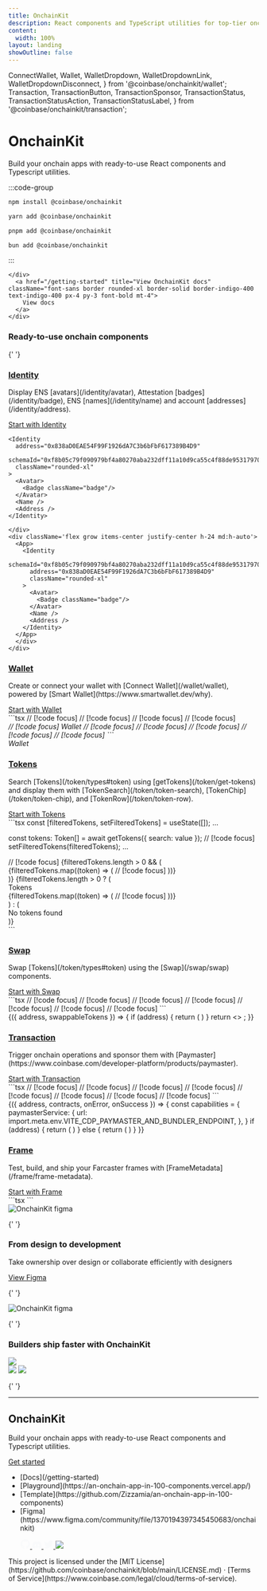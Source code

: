 ```yaml
---
title: OnchainKit
description: React components and TypeScript utilities for top-tier onchain apps.
content:
  width: 100%
layout: landing
showOutline: false
---
```


  ConnectWallet,
  Wallet,
  WalletDropdown,
  WalletDropdownLink,
  WalletDropdownDisconnect,
} from '@coinbase/onchainkit/wallet';
  Transaction,
  TransactionButton,
  TransactionSponsor,
  TransactionStatus,
  TransactionStatusAction,
  TransactionStatusLabel,
} from '@coinbase/onchainkit/transaction';

<div id="blobs">
  <div
    className="css-blurry-gradient top-[-15%] opacity-30 blur-[75px] left-[10%]"
    style={{
      background: "radial-gradient(circle at 50% 50%, #818CF8, #818CF8)",
    }}
  />
  <div
    className="css-blurry-gradient"
    style={{ top: "-15%", left: "calc(50% + 280px)" }}
  />
  <div
    className="css-blurry-gradient"
    style={{ top: "45%", left: "90%", height: "220px", width: "220px" }}
  />
  <div
    className="css-blurry-gradient"
    style={{ top: "35%", left: "10%", height: "220px", width: "220px" }}
  />
  <div
    className="css-blurry-gradient css-blurry-gradient-mobile top-[-15%] opacity-30 blur-[75px] left-[10%]"
    style={{
      background: "radial-gradient(circle at 50% 50%, #818CF8, #818CF8)",
    }}
  />
  <div
    className="css-blurry-gradient css-blurry-gradient-mobile"
    style={{ top: "-15%", left: "210px", width: "200px" }}
  />
</div>

<div className="max-w-[1225px] mx-auto vp-doc relative px-[24px] mb-[26px] mt-0 md:px-0 md:mb-[64px]">
  <div className="mx-auto max-w-2xl">
    <div className="md:text-center flex flex-col gap-8 pt-[100px] pb-16">
      <h1 className="text-center text-6xl md:text-9xl font-medium no-underline text-black dark:text-white tracking-[-0.1rem]">OnchainKit</h1>
      <div className="landing-page-hero text-center text-xl md:text-3xl text-black dark:text-white">
        <p>
          Build your onchain apps with ready-to-use React components and Typescript utilities.
        </p>
      </div>
    </div>
    <div className="flex flex-col items-center gap-6 w-full">
      <div id="home-install" className="h-full w-10/12">

:::code-group

```bash [npm]
npm install @coinbase/onchainkit
```

```bash [yarn]
yarn add @coinbase/onchainkit
```

```bash [pnpm]
pnpm add @coinbase/onchainkit
```

```bash [bun]
bun add @coinbase/onchainkit
```

:::

    </div>
      <a href="/getting-started" title="View OnchainKit docs" className="font-sans border rounded-xl border-solid border-indigo-400 text-indigo-400 px-4 py-3 font-bold mt-4">
        View docs
      </a>
    </div>
  </div>
</div>
<div className="flex flex-col md:flex-row justify-between items-center md:mb-[64px] mx-auto max-w-[1225px] z-10 pt-[100px]">
  <div className="flex flex-col gap-4 md:flex-row">
    <h3 className="py-[15px] md:w-[365px] text-4xl md:text-4xl md:text-left text-center">Ready-to-use onchain components</h3>
  </div>
  <NavigationList />
</div>

<main className="landing-page css-main-container items-center flex flex-col mx-auto vp-doc relative px-0 mt-0">

{' '}

<section className="w-[1225px] max-w-full pt-[56px] px-1 md:px-0">
  <main id="identity" className="flex flex-col gap-4 md:flex-row md:text-left text-center">
    <a href="#identity" title="Identity Component details">
      <h3 className="basis-1/2 py-[15px] text-4xl md:text-4xl">Identity</h3>
    </a>
  </main>
  <aside className="pb-6">
    <p className="text-base md:text-base pb-[24px] md:text-left text-center">
      Display ENS [avatars](/identity/avatar), Attestation [badges](/identity/badge), ENS [names](/identity/name) and account [addresses](/identity/address).
    </p>
    <a href="/identity/identity" title="Start with Identity Component" className="mx-auto md:m-0 flex justify-center items-center border border-indigo-400 text-indigo-400 font-bold leading-6 px-4 py-3 rounded-xl border-solid w-[210px]">
      Start with Identity
    </a>
    <div className="flex grow md:flex-row pt-[44px] flex-col">
      <div className="w-[664px] max-w-full">

```tsx
<Identity
  address="0x838aD0EAE54F99F1926dA7C3b6bFbF617389B4D9"
  schemaId="0xf8b05c79f090979bf4a80270aba232dff11a10d9ca55c4f88de95317970f0de9"
  className="rounded-xl"
>
  <Avatar>
    <Badge className="badge"/>
  </Avatar>
  <Name />
  <Address />
</Identity>
```

    </div>
    <div className='flex grow items-center justify-center h-24 md:h-auto'>
      <App>
        <Identity
          schemaId="0xf8b05c79f090979bf4a80270aba232dff11a10d9ca55c4f88de95317970f0de9"
          address="0x838aD0EAE54F99F1926dA7C3b6bFbF617389B4D9"
          className="rounded-xl"
        >
          <Avatar>
            <Badge className="badge"/>
          </Avatar>
          <Name />
          <Address />
        </Identity>
      </App>
      </div>
    </div>

  </aside>
  <main id="wallet" className="pt-[56px] flex flex-col gap-4 md:flex-row md:text-left text-center">
    <a href="#wallet" title="Wallet Component details">
      <h3 className="basis-1/2 py-[15px] text-4xl md:text-4xl">Wallet</h3>
    </a>
  </main>
  <aside className="pb-6">
    <p className="text-base md:text-base pb-[24px] md:text-left text-center">
      Create or connect your wallet with [Connect Wallet](/wallet/wallet), powered by [Smart Wallet](https://www.smartwallet.dev/why).
    </p>
    <a href="/wallet/wallet" title="Start with Wallet Component" className="mx-auto md:m-0  flex justify-center items-center border border-indigo-400 text-indigo-400 font-bold leading-6 px-4 py-3 rounded-xl border-solid w-[210px]">
      Start with Wallet
    </a>
    <div className="flex grow md:flex-row pt-[44px] flex-col">
      <div className="w-[664px] max-w-full">
```tsx
<Wallet> // [!code focus]
  <ConnectWallet> // [!code focus]
    <Avatar className="h-6 w-6" />
    <Name />
  </ConnectWallet> // [!code focus]
  <WalletDropdown> // [!code focus]
    <Identity className="px-4 pt-3 pb-2" hasCopyAddressOnClick>
      <Avatar />
      <Name>
        <Badge className="badge"/>
      </Name>
      <Address />
      <EthBalance />
    </Identity>
    <WalletDropdownLink icon="wallet" href="https://wallet.coinbase.com"> // [!code focus]
      Wallet // [!code focus]
    </WalletDropdownLink> // [!code focus]
    <WalletDropdownDisconnect /> // [!code focus]
  </WalletDropdown> // [!code focus]
</Wallet> // [!code focus]
```
      </div>
      <div className='flex grow items-center justify-center h-24 mt-[50px] md:mt-0 md:h-auto'>
<WalletComponents>
  <Wallet>
    <ConnectWallet>
      <Avatar className="h-6 w-6" />
      <Name />
    </ConnectWallet>
    <WalletDropdown>
      <Identity className="px-4 pt-3 pb-2" hasCopyAddressOnClick>
        <Avatar />
        <Name>
          <Badge className="badge"/>
        </Name>
        <Address className={color.foregroundMuted} />
        <EthBalance />
      </Identity>
      <WalletDropdownLink icon="wallet" href="https://wallet.coinbase.com">
        Wallet
      </WalletDropdownLink>
      <WalletDropdownDisconnect />
    </WalletDropdown>
  </Wallet>
</WalletComponents>
      </div>
    </div>
  </aside>


  <main id="tokens" className="pt-[56px] flex flex-col gap-4 md:flex-row md:text-left text-center">
    <a href="#tokens" title="Tokens Component details">
      <h3 className="basis-1/2 py-[15px] text-4xl md:text-4xl">Tokens</h3>
    </a>
  </main>

  <aside className="pb-6">
    <p className="text-base md:text-base pb-[24px] md:text-left text-center">
      Search [Tokens](/token/types#token) using [getTokens](/token/get-tokens) and display them with [TokenSearch](/token/token-search), [TokenChip](/token/token-chip), and [TokenRow](/token/token-row).
    </p>
    <a href="/token/token-chip" title="Start with Tokens Component" className="mx-auto md:m-0 flex justify-center items-center border border-indigo-400 text-indigo-400 font-bold leading-6 px-4 py-3 rounded-xl border-solid w-[210px]">
      Start with Tokens
    </a>
    <div className="flex grow md:flex-row pt-[44px] flex-col">
      <div className="w-[664px] max-w-full">
```tsx
const [filteredTokens, setFilteredTokens] = useState<Token[]>([]);
...

const tokens: Token[] = await getTokens({ search: value }); // [!code focus]
setFilteredTokens(filteredTokens);
...

<div className="flex flex-col gap-4 rounded-3xl bg-ock-inverse p-4">
  <TokenSearch onChange={handleChange} delayMs={200} /> // [!code focus]
  {filteredTokens.length > 0 && (
    <div className="flex gap-2">
      {filteredTokens.map((token) => (
        <TokenChip key={token.name} token={token} onClick={handleSelect} /> // [!code focus]
      ))}
    </div>
  )}
  {filteredTokens.length > 0 ? (
    <div>
      <div className="text-body text-black dark:text-white">Tokens</div>
      <div>
        {filteredTokens.map((token) => (
          <TokenRow key={token.name} token={token} onClick={handleSelect} /> // [!code focus]
        ))}
      </div>
    </div>
  ) : (
    <div className="text-body text-black">No tokens found</div>
  )}
</div>
```
      </div>
      <div className='flex grow items-center justify-center h-auto p-6'>
<App>
  <TokenSelector />
</App>
      </div>
    </div>
  </aside>


  <main id="swap" className="pt-[56px] flex flex-col gap-4 md:flex-row md:text-left text-center">
    <a href="#swap" title="Swap Component details">
      <h3 className="basis-1/2 py-[15px] text-4xl md:text-4xl">Swap</h3>
    </a>
  </main>
  <aside className="pb-6">
    <p className="text-base md:text-base pb-[24px] md:text-left text-center">
      Swap [Tokens](/token/types#token) using the [Swap](/swap/swap) components.
    </p>
    <a href="/swap/swap" title="Start with Swap Component" className="mx-auto md:m-0 flex justify-center items-center border border-indigo-400 text-indigo-400 font-bold leading-6 px-4 py-3 rounded-xl border-solid w-[210px]">
      Start with Swap
    </a>
    <div className="flex grow flex-col items-center md:flex-row pt-[44px] md:pt-[20px]">
      <div className="w-[664px] max-w-full">
```tsx
<Swap address={address}> // [!code focus]
  <SwapAmountInput // [!code focus]
    label="Sell" // [!code focus]
    swappableTokens={swappableTokens} // [!code focus]
    token={ETHToken} // [!code focus]
    type="from" // [!code focus]
  /> // [!code focus]
  <SwapToggleButton /> // [!code focus]
  <SwapAmountInput // [!code focus]
    label="Buy" // [!code focus]
    swappableTokens={swappableTokens} // [!code focus]
    token={USDCToken} // [!code focus]
    type="to" // [!code focus]
  /> // [!code focus]
  <SwapButton /> // [!code focus]
  <SwapMessage /> // [!code focus]
</Swap> // [!code focus]
```
      </div>
      <div className='flex grow items-center justify-center h-auto p-6'>
<App>
  <SwapWrapper>
    {({ address, swappableTokens }) => {
      if (address) {
        return (
          <Swap address={address}>
            <SwapAmountInput
              label="Sell"
              swappableTokens={swappableTokens}
              token={swappableTokens[1]}
              type="from"
            />
            <SwapToggleButton />
            <SwapAmountInput
              label="Buy"
              swappableTokens={swappableTokens}
              token={swappableTokens[2]}
              type="to"
            />
            <SwapButton disabled />
            <SwapMessage />
          </Swap>
        )
      }
      return <>
        <Wallet>
          <ConnectWallet>
            <Avatar className="h-6 w-6" />
            <Name />
          </ConnectWallet>
        </Wallet>
      </>;
    }}
  </SwapWrapper>
</App>
      </div>
    </div>
  </aside>

<main id="transaction" className="pt-[56px] flex flex-col gap-4 md:flex-row md:text-left text-center">
  <a href="#transaction" title="Transaction Component details">
    <h3 className="basis-1/2 py-[15px] text-4xl md:text-4xl">Transaction</h3>
  </a>
</main>
<aside className="pb-6">
  <p className="text-base md:text-base pb-[24px] md:text-left text-center">
    Trigger onchain operations and sponsor them with [Paymaster](https://www.coinbase.com/developer-platform/products/paymaster).
  </p>
  <a href="/transaction/transaction" title="Start with Transaction Component" className="mx-auto md:m-0 flex justify-center items-center border border-indigo-400 text-indigo-400 font-bold leading-6 px-4 py-3 rounded-xl border-solid w-[210px]">
    Start with Transaction
  </a>
  <div className="flex grow md:flex-row pt-[44px] flex-col">
    <div className="w-[664px] max-w-full">
```tsx
<Transaction // [!code focus]
  address={address}
  chainId={base.id}
  contracts={[
    {
      address: CONTRACT_ADDRESS,
      abi: CONTRACT_ABI,
      functionName: CONTRACT_FUNCTION_NAME,
      args: [],
    },
  ]}
> // [!code focus]
  <TransactionButton /> // [!code focus]
  <TransactionSponsor /> // [!code focus]
  <TransactionStatus> // [!code focus]
    <TransactionStatusLabel /> // [!code focus]
    <TransactionStatusAction /> // [!code focus]
  </TransactionStatus> // [!code focus]
</Transaction> // [!code focus]
```
    </div>
    <div className='flex grow items-center justify-center h-24 mt-[50px] md:mt-0 md:h-auto'>
      <App>
        <TransactionWrapper>
          {({ address, contracts, onError, onSuccess }) => {
            const capabilities = {
              paymasterService: {
                url: import.meta.env.VITE_CDP_PAYMASTER_AND_BUNDLER_ENDPOINT,
              },
            }
            if (address) {
              return (
                <Transaction
                  address={address}
                  capabilities={capabilities}
                  chainId={84532}
                  contracts={contracts}
                  onError={onError}
                  onSuccess={onSuccess}
                >
                <TransactionButton className="w-[240px] px-4 py-2 text-white bg-indigo-600 rounded-lg hover:bg-indigo-700 transition-colors" />
                  <TransactionSponsor />
                  <TransactionStatus>
                    <TransactionStatusLabel />
                    <TransactionStatusAction />
                  </TransactionStatus>
                </Transaction>
              )
            } else {
              return (
                <Wallet>
                  <ConnectWallet>
                    <Avatar className="h-6 w-6" />
                    <Name />
                  </ConnectWallet>
                </Wallet>
              )
            }
          }}
        </TransactionWrapper>
      </App>
    </div>
  </div>
</aside>

  <main id="frame" className="pt-[56px] flex flex-col gap-4 md:flex-row md:text-left text-center">
    <a href="#frame" title="Frame Component details">
      <h3 className="basis-1/2 py-[15px] text-4xl md:text-4xl">Frame</h3>
    </a>
  </main>
  <aside className="pb-10">
    <p className="text-base md:text-base pb-[24px] md:text-left text-center">
      Test, build, and ship your Farcaster frames with [FrameMetadata](/frame/frame-metadata).
    </p>
    <a href="/frame/frame-metadata" title="Start with Frame Component"  className="mx-auto md:m-0 flex justify-center items-center border border-indigo-400 text-indigo-400 font-bold leading-6 px-4 py-3 rounded-xl border-solid w-[210px]">
      Start with Frame
    </a>
    <div className="flex grow flex-col items-center md:flex-row pt-[44px]">
      <div className="w-[664px] max-w-full">
```tsx
<FrameMetadata
  buttons={[
    {
      label: 'Tell me the story',
    },
    {
      action: 'link',
      label: 'Link to Google',
      target: 'https://www.google.com'
    },
    {
      action: 'post_redirect',
      label: 'Redirect to cute pictures',
    },
  ]}
  image={{
   src: 'https://zizzamia.xyz/park-3.png',
   aspectRatio: '1:1'
  }}
  input={{
    text: 'Tell me a boat story',
  }}
  state={{
    counter: 1,
  }}
  postUrl="https://zizzamia.xyz/api/frame"
/>
```
      </div>
      <div className='flex grow items-center justify-center h-auto p-6'>
        <img className="max-w-full w-[350px]" alt="OnchainKit figma" src="/assets/frame.png" width="auto" />
      </div>
    </div>
  </aside>
</section>




{' '}

<section className="css-alternate-container w-full flex flex-col items-center py-24">
  <div className="w-[1225px] max-w-full flex flex-col justify-between">
    <div className="flex flex-col md:flex-row justify-between items-center pb-[20px]">
      <div>
        <h3 className="basis-1/2 py-[15px] text-4xl md:text-4xl text-center md:text-left max-w-[250px]">From design to development</h3>
      </div>
      <p className="w-[450px] max-w-full text-[#8A919E] text-[28px] font-light leading-9 md:text-[28px] text-center md:text-left">Take ownership over design or collaborate efficiently with designers</p>
    </div>
    <aside className="mx-auto md:mx-0">
      <a
        href="https://www.figma.com/community/file/1370194397345450683/onchainkit"
        className="flex justify-center items-center border border-indigo-400 text-indigo-400 font-bold leading-6 px-4 py-3 rounded-xl border-solid w-[180px]"
        target="_blank"
        rel="noopener noreferrer"
      >
        View Figma
      </a>
    </aside>
  </div>
</section>


{' '}

<section className="css-alternate-container w-full flex items-center justify-center">
  <aside className="flex flex-col pb-10 md:flex-row md:px-2 w-[940px]">
    <img alt="OnchainKit figma" src="/assets/onchain-figma.png" width="auto" />
  </aside>
</section>


{' '}

<section className="css-alternate-container w-full flex flex-col items-center py-24 gap-[72px]">
  <div>
    <h3 className="basis-1/2 py-[15px] text-4xl md:text-4xl max-w-[525px] text-center">Builders ship faster with OnchainKit</h3>
  </div>
  <div className="flex flex-col md:flex-row gap-6">
    <div className="max-w-[438px]">
      <img src="/assets/onchain-tweet-1.png" />
    </div>
    <div className="flex flex-col max-w-[648px] gap-6">
      <img src="/assets/onchain-tweet-2.png" />
      <img src="/assets/onchain-tweet-3.png" />
    </div>
  </div>

</section>

{' '}


<hr className="my-8 md:my-20" />

  <footer className="landing-footer flex flex-col justify-center space-y-[25px] max-w-screen-xl w-full pb-[30px]">
    <div className="flex flex-col md:flex-row md:items-end justify-between">
      <div className="flex flex-col justify-between xl:flex-row xl:space-x-[25px]">
        <div className="pt-[20px] xl:pt-[40px]">
          <h2 className="text-black dark:text-white text-4xl md:text-9xl text-center md:text-left font-medium tracking-[-0.1rem]">OnchainKit</h2>
          <p className="leading-7 text-xl text-gray-400 px-0 py-6 max-w-[500px] md:text-left text-center">
            Build your onchain apps with ready-to-use React components and Typescript utilities.
          </p>
          <a href="/getting-started" title="Get started with OnchainKit" className="alternate-button mx-auto md:mx-0 flex justify-center items-center bg-indigo-600 text-[white] font-bold leading-6 px-4 py-3 rounded-xl w-[180px]">
            Get started
          </a>
        </div>
      </div>
      <div className="flex flex-col md:flex-row items-center md:space-x-[128px]">
        <ul className="flex space-x-[28px] py-3 md:py-0">
          <li>[Docs](/getting-started)</li>
          <li>[Playground](https://an-onchain-app-in-100-components.vercel.app/)</li>
          <li>[Template](https://github.com/Zizzamia/an-onchain-app-in-100-components)</li>
          <li>[Figma](https://www.figma.com/community/file/1370194397345450683/onchainkit)</li>
        </ul>
        <ul className="social-icons-list flex space-x-[28px]">
          <a href="https://github.com/coinbase/onchainkit" title="View OnchainKit Github" target="_blank">
            <svg width="20" height="19" viewBox="0 0 20 19" fill="none" xmlns="http://www.w3.org/2000/svg">
              <path fillRule="evenodd" clipRule="evenodd" d="M10.0719 0.19519C4.83504 0.19519 0.601562 4.45988 0.601562 9.73589C0.601562 13.9533 3.3141 17.5232 7.07711 18.7867C7.54758 18.8817 7.71991 18.5814 7.71991 18.3289C7.71991 18.1077 7.70441 17.3495 7.70441 16.5596C5.06999 17.1283 4.5214 15.4223 4.5214 15.4223C4.09803 14.3166 3.47073 14.0324 3.47073 14.0324C2.60849 13.4479 3.53354 13.4479 3.53354 13.4479C4.48999 13.5111 4.99187 14.4272 4.99187 14.4272C5.83841 15.8803 7.20253 15.4698 7.75132 15.217C7.82963 14.6009 8.08067 14.1745 8.34721 13.9376C6.24608 13.7164 4.03541 12.8951 4.03541 9.23033C4.03541 8.1878 4.41148 7.33487 5.00738 6.67151C4.91336 6.43463 4.58401 5.45511 5.10159 4.1441C5.10159 4.1441 5.90122 3.89132 7.70421 5.12343C8.47614 4.91459 9.27221 4.80835 10.0719 4.80745C10.8715 4.80745 11.6867 4.91814 12.4394 5.12343C14.2426 3.89132 15.0422 4.1441 15.0422 4.1441C15.5598 5.45511 15.2302 6.43463 15.1362 6.67151C15.7478 7.33487 16.1084 8.1878 16.1084 9.23033C16.1084 12.8951 13.8977 13.7005 11.7809 13.9376C12.1259 14.2377 12.4237 14.8062 12.4237 15.7066C12.4237 16.9861 12.4082 18.0129 12.4082 18.3287C12.4082 18.5814 12.5807 18.8817 13.051 18.7869C16.814 17.523 19.5265 13.9533 19.5265 9.73589C19.542 4.45988 15.293 0.19519 10.0719 0.19519Z" fill="#F9FAFB"/>
            </svg>
          </a>
          <a href="https://discord.gg/8gW3h6w5" title="View OnchainKit discord" target="_blank">
            <svg width="19" height="15" viewBox="0 0 19 15" fill="none" xmlns="http://www.w3.org/2000/svg">
              <path d="M16.0995 1.52957C14.8561 0.960314 13.5435 0.556465 12.1951 0.328339C12.0106 0.658176 11.8437 0.997534 11.695 1.34499C10.2587 1.12857 8.79818 1.12857 7.36193 1.34499C7.21317 0.99757 7.04622 0.658216 6.86179 0.328339C5.51258 0.558391 4.19908 0.963199 2.95444 1.53255C0.483511 5.18834 -0.18632 8.75333 0.148595 12.2677C1.59564 13.3368 3.21529 14.1499 4.93714 14.6717C5.32485 14.1502 5.66793 13.597 5.96273 13.0179C5.4028 12.8088 4.86237 12.5508 4.34769 12.2469C4.48315 12.1486 4.61562 12.0474 4.74364 11.9492C6.24123 12.6534 7.87577 13.0186 9.5307 13.0186C11.1856 13.0186 12.8202 12.6534 14.3178 11.9492C14.4473 12.0548 14.5797 12.1561 14.7137 12.2469C14.198 12.5513 13.6566 12.8098 13.0957 13.0194C13.3901 13.5982 13.7332 14.151 14.1213 14.6717C15.8446 14.152 17.4655 13.3393 18.9128 12.2692C19.3058 8.19365 18.2415 4.6614 16.0995 1.52957ZM6.38696 10.1064C5.45366 10.1064 4.68261 9.25942 4.68261 8.21746C4.68261 7.1755 5.42686 6.32109 6.38398 6.32109C7.34109 6.32109 8.10619 7.1755 8.08981 8.21746C8.07344 9.25942 7.33812 10.1064 6.38696 10.1064ZM12.6744 10.1064C11.7396 10.1064 10.9716 9.25942 10.9716 8.21746C10.9716 7.1755 11.7158 6.32109 12.6744 6.32109C13.633 6.32109 14.3922 7.1755 14.3758 8.21746C14.3594 9.25942 13.6256 10.1064 12.6744 10.1064Z" fill="#F9FAFB"/>
            </svg>
          </a>
          <a href="https://x.com/Onchainkit" title="View OnchainKit twitter page" target="_blank">
            <svg width="20" height="17" viewBox="0 0 20 17" fill="none" xmlns="http://www.w3.org/2000/svg">
              <path d="M17.5224 4.63938C17.534 4.80622 17.534 4.97306 17.534 5.14144C17.534 10.2719 13.6282 16.1889 6.48649 16.1889V16.1858C4.37679 16.1889 2.31092 15.5846 0.534897 14.4452C0.841664 14.4821 1.14997 14.5005 1.45904 14.5013C3.20739 14.5028 4.90575 13.9162 6.28121 12.836C4.61974 12.8045 3.16279 11.7212 2.65382 10.1397C3.23583 10.2519 3.83553 10.2289 4.40678 10.0728C2.59539 9.70681 1.2922 8.11531 1.2922 6.26702V6.21781C1.83193 6.51843 2.43624 6.68527 3.05439 6.70372C1.34833 5.56353 0.822443 3.29391 1.85269 1.51943C3.82399 3.94512 6.73252 5.41976 9.85478 5.57583C9.54186 4.22729 9.96933 2.81416 10.9781 1.86618C12.5419 0.396155 15.0014 0.471501 16.4714 2.03455C17.341 1.8631 18.1744 1.54403 18.9371 1.09196C18.6472 1.99073 18.0406 2.75419 17.2303 3.23933C17.9999 3.1486 18.7518 2.94255 19.4599 2.6281C18.9386 3.40924 18.282 4.08966 17.5224 4.63938Z" fill="#F9FAFB"/>
            </svg>
          </a>
          <a href="https://warpcast.com/~/channel/onchainkit" title="View OnchainKit Warpcast page" target="_blank">
            <img src="/assets/warpcast-logo.png" />
          </a>
        </ul>
      </div>
    </div>
    <p className="leading-7 text-sm text-gray-400 px-0 pt-16">
      This project is licensed under the [MIT License](https://github.com/coinbase/onchainkit/blob/main/LICENSE.md) · [Terms of Service](https://www.coinbase.com/legal/cloud/terms-of-service).
    </p>
  </footer>
</main>
